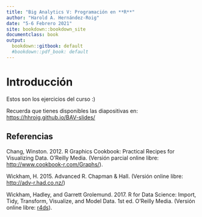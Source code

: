```yaml
---
title: "Big Analytics V: Programación en **R**"
author: "Harold A. Hernández-Roig"
date: "5-6 Febrero 2021"
site: bookdown::bookdown_site
documentclass: book
output:
  bookdown::gitbook: default
  #bookdown::pdf_book: default
---
```


# Introducción

Estos son los ejercicios del curso :)

Recuerda que tienes disponibles las diapositivas en: <https://hhroig.github.io/BAV-slides/>

## Referencias

Chang, Winston. 2012. R Graphics Cookbook: Practical Recipes for Visualizing Data. O'Reilly Media. (Versión parcial online libre: <http://www.cookbook-r.com/Graphs/>).

Wickham, H. 2015. Advanced R. Chapman & Hall. (Versión online libre: <http://adv-r.had.co.nz/>)

Wickham, Hadley, and Garrett Grolemund. 2017. R for Data Science: Import, Tidy, Transform, Visualize, and Model Data. 1st ed. O’Reilly Media. (Versión online libre: [r4ds](https://r4ds.had.co.nz/index.html)).


<!-- If you need PDF output, uncomment bookdown::pdf_book above in YAML. You will need a LaTeX installation, e.g., https://yihui.name/tinytex/ -->
